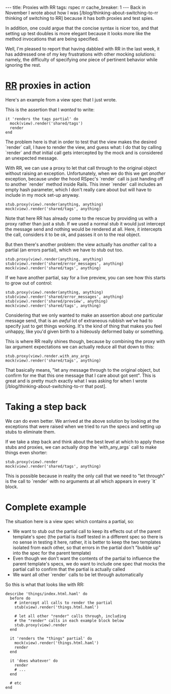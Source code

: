 ---
title: Proxies with RR
tags: rspec rr
cache_breaker: 1
---
Back in November I wrote about how I was [/blog/thinking-about-switching-to-rr thinking of switching to RR] because it has both proxies and test spies.

In addition, one could argue that the concise syntax is nicer too, and that setting up test doubles is more elegant because it looks more like the method invocations that are being specified.

Well, I'm pleased to report that having dabbled with RR in the last week, it has addressed one of my key frustrations with other mocking solutions: namely, the difficulty of specifying ''one'' piece of pertinent behavior while ignoring the rest.

= [[RR]] proxies in action =

Here's an example from a view spec that I just wrote.

This is the assertion that I ''wanted'' to write:

<pre lang="ruby">it 'renders the tags partial' do
  mock(view).render('shared/tags')
  render
end</pre>

The problem here is that in order to test that the view makes the desired `render` call, I have to render the view, and guess what: I do that by calling `render` and ''that'' initial call gets intercepted by the mock and is considered an unexpected message.

With RR, we can use a proxy to let that call through to the original object without raising an exception. Unfortunately, when we do this we get ''another'' exception, because under the hood RSpec's `render` call is just handing off to another `render` method inside Rails. This inner `render` call includes an empty hash parameter, which I don't really care about but will have to include in my mock set-up anyway.

<pre lang="ruby">stub.proxy(view).render(anything, anything)
mock(view).render('shared/tags', anything)</pre>

Note that here RR has already come to the rescue by providing us with a proxy rather than just a stub. If we used a normal stub it would just intercept the message send and nothing would be rendered at all. Here, it intercepts the call, considers it to be ok, and passes it on to the real object.

But then there's another problem: the view actually has ''another'' call to a partial (an errors partial), which we have to stub out too.

<pre lang="ruby">stub.proxy(view).render(anything, anything)
stub(view).render('shared/error_messages', anything)
mock(view).render('shared/tags', anything)</pre>

If we have another partial, say for a live preview, you can see how this starts to grow out of control:

<pre lang="ruby">stub.proxy(view).render(anything, anything)
stub(view).render('shared/error_messages', anything)
stub(view).render('shared/preview', anything)
mock(view).render('shared/tags', anything)</pre>

Considering that we only wanted to make an assertion about ''one'' particular message send, that is an ''awful'' lot of extraneous rubbish we've had to specify just to get things working. It's the kind of thing that makes you feel unhappy, like you'd given birth to a hideously deformed baby or something.

This is where RR really shines though, because by combining the proxy with lax argument expectations we can actually reduce all that down to this:

<pre lang="ruby">stub.proxy(view).render.with_any_args
mock(view).render('shared/tags', anything)</pre>

That basically means, "let any message through to the original object, but confirm for me that this one message that I care about got sent". This is great and is pretty much exactly what I was asking for when I wrote [/blog/thinking-about-switching-to-rr that post].

= Taking a step back =

We can do even better. We arrived at the above solution by looking at the exceptions that were raised when we tried to run the specs and setting up stubs to eliminate them.

If we take a step back and think about the best level at which to apply these stubs and proxies, we can actually drop the `with_any_args` call to make things even shorter:

<pre lang="ruby">stub.proxy(view).render
mock(view).render('shared/tags', anything)</pre>

This is possible because in reality the only call that we need to "let through" is the call to `render` with no arguments at all which appears in every `it` block.

= Complete example =

The situation here is a view spec which contains a partial, so:

* We want to stub out the partial call to keep its effects out of the parent template's spec (the partial is itself tested in a different spec so there is no sense in testing it here, rather, it is better to keep the two templates isolated from each other, so that errors in the partial don't "bubble up" into the spec for the parent template)
* Even though we don't want the contents of the partial to influence the parent template's specs, we do want to include one spec that mocks the partial call to confirm that the partial is actually called
* We want all other `render` calls to be let through automatically

So this is what that looks like with RR:

<pre lang="ruby">describe 'things/index.html.haml' do
  before do
    # intercept all calls to render the partial
    stub(view).render('things.html.haml')

    # let all other "render" calls through, including
    # the "render" calls in each example block below
    stub.proxy(view).render
  end

  it 'renders the "things" partial' do
    mock(view).render('things.html.haml')
    render
  end

  it 'does whatever' do
    render
    # ...
  end

  # etc
end</pre>
